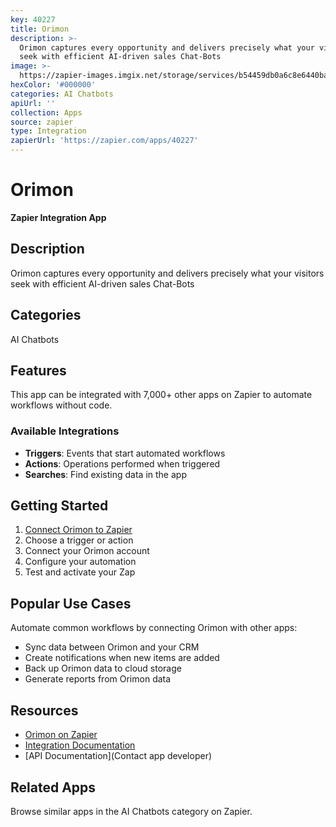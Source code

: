 ```yaml
---
key: 40227
title: Orimon
description: >-
  Orimon captures every opportunity and delivers precisely what your visitors
  seek with efficient AI-driven sales Chat-Bots
image: >-
  https://zapier-images.imgix.net/storage/services/b54459db0a6c8e6440ba1dec2bc8bfaa.png?auto=format%2Ccompress&ixlib=python-3.0.0&q=50
hexColor: '#000000'
categories: AI Chatbots
apiUrl: ''
collection: Apps
source: zapier
type: Integration
zapierUrl: 'https://zapier.com/apps/40227'
---
```

# Orimon

**Zapier Integration App**

## Description

Orimon captures every opportunity and delivers precisely what your visitors seek with efficient AI-driven sales Chat-Bots

## Categories

AI Chatbots

## Features

This app can be integrated with 7,000+ other apps on Zapier to automate workflows without code.

### Available Integrations

- **Triggers**: Events that start automated workflows
- **Actions**: Operations performed when triggered
- **Searches**: Find existing data in the app

## Getting Started

1. [Connect Orimon to Zapier](https://zapier.com/apps/40227)
2. Choose a trigger or action
3. Connect your Orimon account
4. Configure your automation
5. Test and activate your Zap

## Popular Use Cases

Automate common workflows by connecting Orimon with other apps:

- Sync data between Orimon and your CRM
- Create notifications when new items are added
- Back up Orimon data to cloud storage
- Generate reports from Orimon data

## Resources

- [Orimon on Zapier](https://zapier.com/apps/40227)
- [Integration Documentation](https://zapier.com/apps/40227/integrations)
- [API Documentation](Contact app developer)

## Related Apps

Browse similar apps in the AI Chatbots category on Zapier.
